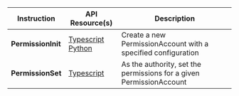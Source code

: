 
<table>
  <thead>
    <tr>
      <th>Instruction</th>
      <th>API Resource(s)</th>
      <th>Description</th>
    </tr>
  </thead>
  <tbody>
    <tr>
      <td>
        <b>PermissionInit</b>
      </td>
      <td>
        <a
          className="nowrap"
          href="/api/switchboardv2-api/classes/PermissionAccount#create"
        >
          <SiTypescript className="devicons__nowrap" /> Typescript
        </a>
        <br />
        <a
          className="nowrap"
          href="/api/switchboardpy/permission#permissioninitparams-objects"
        >
          <SiPython className="devicons__nowrap" /> Python
        </a>
      </td>
      <td>
        <Typography>
          Create a new PermissionAccount with a specified configuration
        </Typography>
      </td>
    </tr>
    <tr>
      <td>
        <b>PermissionSet</b>
      </td>
      <td>
        <a
          className="nowrap"
          href="/api/switchboardv2-api/classes/PermissionAccount#set"
        >
          <SiTypescript className="devicons__nowrap" /> Typescript
        </a>
      </td>
      <td>
        <Typography>
          As the authority, set the permissions for a given PermissionAccount
        </Typography>
      </td>
    </tr>
  </tbody>
</table>

